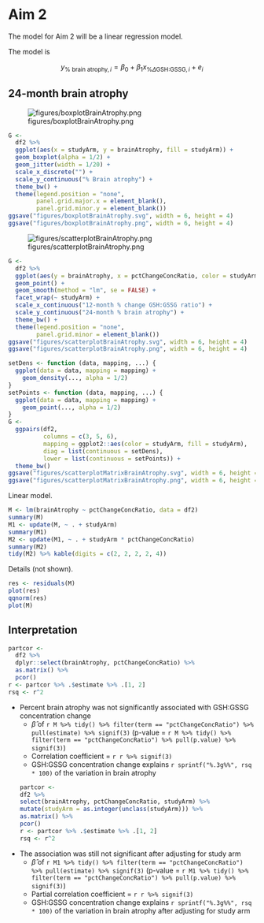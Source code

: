 # Aim 2

The model for Aim 2 will be a linear regression model.

The model is

$$
y_{\text{% brain atrophy}, i} =
\beta_0
+ \beta_1 x_{\text{%}\Delta\text{GSH:GSSG}, i}
+ e_{i}
$$


## 24-month brain atrophy

![figures/boxplotBrainAtrophy.png](figures/boxplotBrainAtrophy.png)

```r
G <-
  df2 %>% 
  ggplot(aes(x = studyArm, y = brainAtrophy, fill = studyArm)) +
  geom_boxplot(alpha = 1/2) +
  geom_jitter(width = 1/20) +
  scale_x_discrete("") +
  scale_y_continuous("% Brain atrophy") +
  theme_bw() +
  theme(legend.position = "none",
        panel.grid.major.x = element_blank(),
        panel.grid.minor.y = element_blank())
ggsave("figures/boxplotBrainAtrophy.svg", width = 6, height = 4)
ggsave("figures/boxplotBrainAtrophy.png", width = 6, height = 4)
```

![figures/scatterplotBrainAtrophy.png](figures/scatterplotBrainAtrophy.png)

```r
G <- 
  df2 %>% 
  ggplot(aes(y = brainAtrophy, x = pctChangeConcRatio, color = studyArm)) +
  geom_point() +
  geom_smooth(method = "lm", se = FALSE) +
  facet_wrap(~ studyArm) +
  scale_x_continuous("12-month % change GSH:GSSG ratio") +
  scale_y_continuous("24-month % brain atrophy") +
  theme_bw() + 
  theme(legend.position = "none",
        panel.grid.minor = element_blank())
ggsave("figures/scatterplotBrainAtrophy.svg", width = 6, height = 4)
ggsave("figures/scatterplotBrainAtrophy.png", width = 6, height = 4)
```

```r
setDens <- function (data, mapping, ...) {
  ggplot(data = data, mapping = mapping) +
    geom_density(..., alpha = 1/2)
}
setPoints <- function (data, mapping, ...) {
  ggplot(data = data, mapping = mapping) +
    geom_point(..., alpha = 1/2)
}
G <- 
  ggpairs(df2,
          columns = c(3, 5, 6),
          mapping = ggplot2::aes(color = studyArm, fill = studyArm),
          diag = list(continuous = setDens),
          lower = list(continuous = setPoints)) +
  theme_bw()
ggsave("figures/scatterplotMatrixBrainAtrophy.svg", width = 6, height = 6)
ggsave("figures/scatterplotMatrixBrainAtrophy.png", width = 6, height = 6)
```

Linear model.

```r
M <- lm(brainAtrophy ~ pctChangeConcRatio, data = df2)
summary(M)
M1 <- update(M, ~ . + studyArm)
summary(M1)
M2 <- update(M1, ~ . + studyArm * pctChangeConcRatio)
summary(M2)
tidy(M2) %>% kable(digits = c(2, 2, 2, 2, 4))
```

Details (not shown).

```r
res <- residuals(M)
plot(res)
qqnorm(res)
plot(M)
```



## Interpretation

```r
partcor <- 
  df2 %>% 
  dplyr::select(brainAtrophy, pctChangeConcRatio) %>% 
  as.matrix() %>% 
  pcor()
r <- partcor %>% .$estimate %>% .[1, 2]
rsq <- r^2 
```

* Percent brain atrophy was not significantly associated with GSH:GSSG concentration change
  * $\hat{\beta}$ of `r M %>% tidy() %>% filter(term == "pctChangeConcRatio") %>% pull(estimate) %>% signif(3)` (p-value = `r M %>% tidy() %>% filter(term == "pctChangeConcRatio") %>% pull(p.value) %>% signif(3)`)
  * Correlation coefficient = `r r %>% signif(3)`
  * GSH:GSSG concentration change explains `r sprintf("%.3g%%", rsq * 100)` of the variation in brain atrophy
```r
partcor <- 
  df2 %>% 
  select(brainAtrophy, pctChangeConcRatio, studyArm) %>%
  mutate(studyArm = as.integer(unclass(studyArm))) %>% 
  as.matrix() %>% 
  pcor()
r <- partcor %>% .$estimate %>% .[1, 2]
rsq <- r^2 
```
* The association was still not significant after adjusting for study arm
  * $\hat{\beta}$ of `r M1 %>% tidy() %>% filter(term == "pctChangeConcRatio") %>% pull(estimate) %>% signif(3)` (p-value = `r M1 %>% tidy() %>% filter(term == "pctChangeConcRatio") %>% pull(p.value) %>% signif(3)`)
  * Partial correlation coefficient = `r r %>% signif(3)`
  * GSH:GSSG concentration change explains `r sprintf("%.3g%%", rsq * 100)` of the variation in brain atrophy after adjusting for study arm

